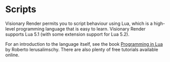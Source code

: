 # Scripts

Visionary Render permits you to script behaviour using Lua, which is a high-level programming language that is easy to learn. Visionary Render supports Lua 5.1 (with some extension support for Lua 5.2). 

For an introduction to the language itself, see the book [Programming in Lua](https://www.lua.org/pil/) by Roberto Ierusalimschy. There are also plenty of free tutorials available online.

